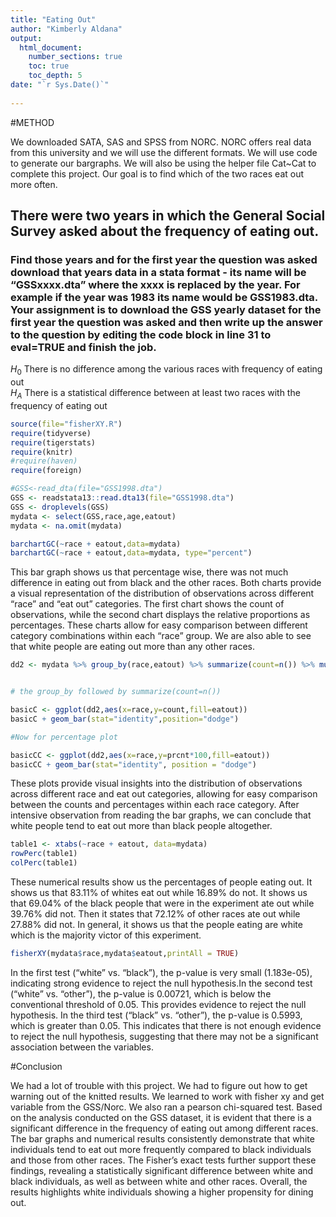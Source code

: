 ```yaml
---
title: "Eating Out"
author: "Kimberly Aldana"
output: 
  html_document:
    number_sections: true
    toc: true
    toc_depth: 5
date: "`r Sys.Date()`"    
    
---
```


#METHOD

We downloaded SATA, SAS and SPSS from NORC. NORC offers real data from this university and we will use the different formats. We will use code to generate our bargraphs. We will also be using the helper file Cat~Cat to complete this project. Our goal is to find which of the two races eat out more often.


## There were two years in which the General Social Survey asked about the frequency of eating out.
### Find those years and for the first year the question was asked download that years data in a stata format - its name will be "GSSxxxx.dta" where the xxxx is replaced by the year.  For example if the year was 1983 its name would be GSS1983.dta. Your assignment is to download the GSS yearly dataset for the first year the question was asked and then  write up the answer to the question by editing the  code block in line 31 to eval=TRUE and finish the job. 

$H_0$ There is no difference among the various races with frequency of eating out  
$H_A$ There is a statistical difference between at least two races with the frequency of eating out  


```r
source(file="fisherXY.R")
require(tidyverse)
require(tigerstats)
require(knitr)
#require(haven)
require(foreign)
```

```r
#GSS<-read_dta(file="GSS1998.dta")
GSS <- readstata13::read.dta13(file="GSS1998.dta")
GSS <- droplevels(GSS)
mydata <- select(GSS,race,age,eatout)
mydata <- na.omit(mydata)
```


```r
barchartGC(~race + eatout,data=mydata)
barchartGC(~race + eatout,data=mydata, type="percent")

```

This bar graph shows us that percentage wise, there was not much difference in eating out from black and the other races. Both charts provide a visual representation of the distribution of observations across different "race" and "eat out" categories. The first chart shows the count of observations, while the second chart displays the relative proportions as percentages. These charts allow for easy comparison between different category combinations within each "race" group.
We are also able to see that white people are eating out more than any other races.



```r
dd2 <- mydata %>% group_by(race,eatout) %>% summarize(count=n()) %>% mutate(prcnt=count/sum(count))


# the group_by followed by summarize(count=n())

basicC <- ggplot(dd2,aes(x=race,y=count,fill=eatout))
basicC + geom_bar(stat="identity",position="dodge")

#Now for percentage plot

basicCC <- ggplot(dd2,aes(x=race,y=prcnt*100,fill=eatout)) 
basicCC + geom_bar(stat="identity", position = "dodge")
```
 
 These plots provide visual insights into the distribution of observations across different race and eat out categories, allowing for easy comparison between the counts and percentages within each race category. After intensive observation from reading the bar graphs, we can conclude that white people tend to eat out more than black people altogether.
  
  
  
```r
table1 <- xtabs(~race + eatout, data=mydata)
rowPerc(table1)
colPerc(table1)
```

These numerical results show us the percentages of people eating out. It shows us that 83.11% of whites eat out while 16.89% do not. It shows us that 69.04% of the black people that were in the experiment ate out while 39.76% did not. Then it states that 72.12% of other races ate out while 27.88% did not. In general, it shows us that the people eating are white which is the majority victor of this experiment.


```r
fisherXY(mydata$race,mydata$eatout,printAll = TRUE)
```

In the first test ("white" vs. "black"), the p-value is very small (1.183e-05), indicating strong evidence to reject the null hypothesis.In the second test ("white" vs. "other"), the p-value is 0.00721, which is below the conventional threshold of 0.05. This provides evidence to reject the null hypothesis.
In the third test ("black" vs. "other"), the p-value is 0.5993, which is greater than 0.05. This indicates that there is not enough evidence to reject the null hypothesis, suggesting that there may not be a significant association between the variables.



#Conclusion

 We had a lot of trouble with this project. We had to figure out how to get warning out of the knitted results. We learned to work with fisher xy and get variable from the GSS/Norc. We also ran a pearson chi-squared test. Based on the analysis conducted on the GSS dataset, it is evident that there is a significant difference in the frequency of eating out among different races. The bar graphs and numerical results consistently demonstrate that white individuals tend to eat out more frequently compared to black individuals and those from other races. The Fisher's exact tests further support these findings, revealing a statistically significant difference between white and black individuals, as well as between white and other races. Overall, the results highlights white individuals showing a higher propensity for dining out.





